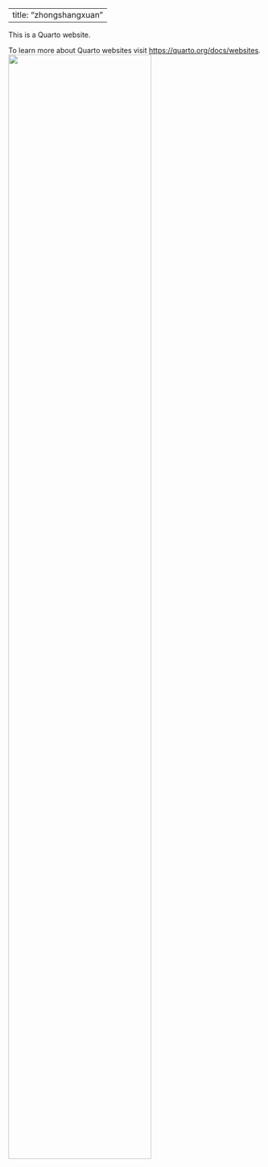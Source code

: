 
---
title: "zhongshangxuan"
---

This is a Quarto website.

To learn more about Quarto websites visit <https://quarto.org/docs/websites>.
![](./images/The Herta.png){width="75%" fig-align="center"}